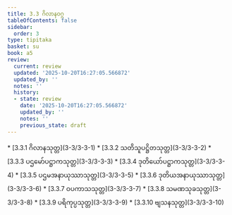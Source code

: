 ```yaml
---
title: 3.3 ဂိလာနဝဂ္ဂ
tableOfContents: false
sidebar:
  order: 3
type: tipitaka
basket: su
book: a5
review:
  current: review
  updated: '2025-10-20T16:27:05.566872'
  updated_by: ''
  notes: ''
  history:
  - state: review
    date: '2025-10-20T16:27:05.566872'
    updated_by: ''
    notes: ''
    previous_state: draft
---
```



<DynamicBreadcrumb />


<ReviewStatus review={frontmatter.review} showDetails={true} />

<HypothesisAnnotation frontmatter={frontmatter} />



<TableOfContents book="a5" section="3.3">
* [3.3.1 ဂိလာနသုတ္တ](3-3/3-3-1)
* [3.3.2 သတိသူပဋ္ဌိတသုတ္တ](3-3/3-3-2)
* [3.3.3 ပဌမော်ပဋ္ဌာကသုတ္တ](3-3/3-3-3)
* [3.3.4 ဒုတိယော်ပဋ္ဌာကသုတ္တ](3-3/3-3-4)
* [3.3.5 ပဌမအနာယုဿာသုတ္တ](3-3/3-3-5)
* [3.3.6 ဒုတိယအနာယုဿာသုတ္တ](3-3/3-3-6)
* [3.3.7 ဝပကာသသုတ္တ](3-3/3-3-7)
* [3.3.8 သမဏသုခသုတ္တ](3-3/3-3-8)
* [3.3.9 ပရိကုပ္ပသုတ္တ](3-3/3-3-9)
* [3.3.10 ဗျသနသုတ္တ](3-3/3-3-10)
</TableOfContents>